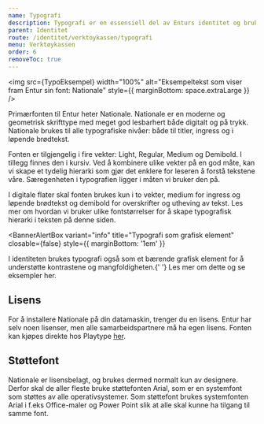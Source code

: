 ```yaml
---
name: Typografi
description: Typografi er en essensiell del av Enturs identitet og brukergrensesnitt for sikre god lesbarhet og skape gode brukeropplevelser.
parent: Identitet
route: /identitet/verktoykassen/typografi
menu: Verktøykassen
order: 6
removeToc: true
---
```



<PageHeader />

<img
  src={TypoEksempel}
  width="100%"
  alt="Eksempeltekst som viser fram Entur sin font: Nationale"
  style={{ marginBottom: space.extraLarge }}
/>

Primærfonten til Entur heter Nationale. Nationale er en moderne og geometrisk skrifttype med meget god lesbarhert både digitalt og på trykk. Nationale brukes til alle typografiske nivåer: både til titler, ingress og i løpende brødtekst.

Fonten er tilgjengelig i fire vekter: Light, Regular, Medium og Demibold. I tillegg finnes den i kursiv. Ved å kombinere ulike vekter på en god måte, kan vi skape et tydelig hierarki som gjør det enklere for leseren å forstå tekstene våre. Særegenheten i typografien ligger i måten vi bruker den på.

I digitale flater skal fonten brukes kun i to vekter, medium for ingress og løpende brødtekst og demibold for overskrifter og utheving av tekst. Les mer om hvordan vi bruker ulike fontstørrelser for å skape typografisk hierarki i teksten på denne siden.

<BannerAlertBox
  variant="info"
  title="Typografi som grafisk element"
  closable={false}
  style={{ marginBottom: '1em' }}
>
  I identiteten brukes typografi også som et bærende grafisk element for å
  understøtte kontrastene og mangfoldigheten.{' '}
  <LinkText as={Link} to="/identitet/vektoykassen/grafiske-elementer">
    Les mer om dette og se eksempler her.
  </LinkText>
</BannerAlertBox>

<TypographyDisplay weight={300} />
<TypographyDisplay weight={400} />
<TypographyDisplay weight={500} />
<TypographyDisplay weight={600} />

## Lisens

For å installere Nationale på din datamaskin, trenger du en lisens.
Entur har selv noen lisenser, men alle samarbeidspartnere må ha egen lisens.
Fonten kan kjøpes direkte hos Playtype [her](https://playtype.com/index.php?q=font/nationale).

## Støttefont

Nationale er lisensbelagt, og brukes dermed normalt kun av designere.
Derfor skal de aller fleste bruke støttefonten Arial, som er en systemfont som støttes av alle operativsystemer.
Som støttefont brukes systemfonten Arial i f.eks Office-maler og Power Point slik at alle skal kunne ha tilgang til samme font.
